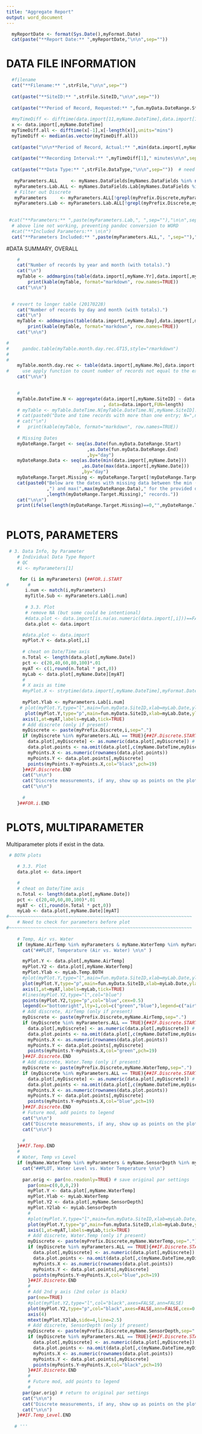 ```yaml
---
title: "Aggregate Report"
output: word_document
---
```


```r
  myReportDate <- format(Sys.Date(),myFormat.Date)
  cat(paste("**Report Date:** ",myReportDate,"\n\n",sep=""))
```

# DATA FILE INFORMATION
```r
  
  #filename
  cat("**Filename:** ",strFile,"\n\n",sep="")
  
  cat(paste("**SiteID:** ",strFile.SiteID,"\n\n",sep=""))
  
  cat(paste("**Period of Record, Requested:** ",fun.myData.DateRange.Start," to ",fun.myData.DateRange.End,sep="",collapse="\n\n"))
       
  #myTimeDiff <- difftime(data.import[11,myName.DateTime],data.import[10,myName.DateTime],units="mins")
  x <- data.import[,myName.DateTime]
  myTimeDiff.all <- difftime(x[-1],x[-length(x)],units="mins")
  myTimeDiff <- median(as.vector(myTimeDiff.all))
  
  cat(paste("\n\n**Period of Record, Actual:** ",min(data.import[,myName.Date])," to ",max(data.import[,myName.Date]),"\n\n",sep=""))
       
  cat(paste("**Recording Interval:** ",myTimeDiff[1]," minutes\n\n",sep=""))
  
  cat(paste("**Data Type:** ",strFile.DataType,"\n\n",sep=""))  # need to do better
  
   myParameters.ALL     <- myNames.DataFields[myNames.DataFields %in% names(data.import)==TRUE] 
   myParameters.Lab.ALL <- myNames.DataFields.Lab[myNames.DataFields %in% names(data.import)==TRUE]
   # Filter out Discrete
   myParameters     <- myParameters.ALL[!grepl(myPrefix.Discrete,myParameters.ALL)]
   myParameters.Lab <- myParameters.Lab.ALL[!grepl(myPrefix.Discrete,myParameters.Lab.ALL)]
   
   
 #cat("**Parameters:** ",paste(myParameters.Lab,", ",sep=""),"\n\n",sep="")
  # above line not working, preventing pandoc conversion to WORD
  #cat("**Included Parameters:** \n\n")
  cat("**Parameters Included:** ",paste(myParameters.ALL,", ",sep=""),"\n\n",sep="")

```

#DATA SUMMARY, OVERALL
```r
    #
    cat("Number of records by year and month (with totals).")
    cat("\n")
    myTable <- addmargins(table(data.import[,myName.Yr],data.import[,myName.Mo]))
        print(kable(myTable, format="markdown", row.names=TRUE))
    cat("\n\n")

    
  # revert to longer table (20170228)
    cat("Number of records by day and month (with totals).")
    cat("\n")
    myTable <- addmargins(table(data.import[,myName.Day],data.import[,myName.Mo]))
        print(kable(myTable, format="markdown", row.names=TRUE))
    cat("\n\n") 

#     
#     pandoc.table(myTable.month.day.rec.GT15,style="rmarkdown")
#    
#     
    myTable.month.day.rec <- table(data.import[,myName.Mo],data.import[,myName.Day])
#     use apply function to count number of records not equal to the expected value
    cat("\n\n")
    

    #
    myTable.DateTime.N <- aggregate(data.import[,myName.SiteID] ~ data.import[,myName.DateTime]
                                    , data=data.import,FUN=length)
    # myTable <- myTable.DateTime.N[myTable.DateTime.N[,myName.SiteID]!=1,]
    # cat(paste0("Date and time records with more than one entry; N=",nrow(myTable),". Duplicate date.time records are shown below."))
    # cat("\n")
    #   print(kable(myTable, format="markdown", row.names=TRUE))
      
    # Missing Dates
    myDateRange.Target <- seq(as.Date(fun.myData.DateRange.Start)
                              ,as.Date(fun.myData.DateRange.End)
                              ,by="day")
    myDateRange.Data <- seq(as.Date(min(data.import[,myName.Date]))
                            ,as.Date(max(data.import[,myName.Date]))
                            ,by="day")
    myDateRange.Target.Missing <- myDateRange.Target[!myDateRange.Target %in% myDateRange.Data]
    cat(paste0("Below are the dates with missing data between the min (",min(myDateRange.Data)
               ,") and max(",max(myDateRange.Data)," for the provided data. There are "
               ,length(myDateRange.Target.Missing)," records."))
    cat("\n\n")
    print(ifelse(length(myDateRange.Target.Missing)==0,"",myDateRange.Target.Missing))      
      

```

# PLOTS, PARAMETERS

```r
 # 3. Data Info, by Parameter
    # Individual Data Type Report
    # QC
    #i <- myParameters[1]

     for (i in myParameters) {##FOR.i.START
#       #
       i.num <- match(i,myParameters)
       myTitle.Sub <- myParameters.Lab[i.num]
       
       # 3.3. Plot
       # remove NA (but some could be intentional)
       #data.plot <- data.import[is.na(as.numeric(data.import[,i]))==FALSE,]
       data.plot <- data.import

      #data.plot <- data.import
      myPlot.Y <- data.plot[,i]
      
      # cheat on Date/Time axis
      n.Total <- length(data.plot[,myName.Date])
      pct <- c(20,40,60,80,100)*.01
      myAT <- c(1,round(n.Total * pct,0))
      myLab <- data.plot[,myName.Date][myAT]
      #
      # X axis as time
      #myPlot.X <- strptime(data.import[,myName.DateTime],myFormat.DateTime)
      
      myPlot.Ylab <- myParameters.Lab[i.num]
     # plot(myPlot.Y,type="l",main=fun.myData.SiteID,xlab=myLab.Date,ylab=myPlot.Ylab,col="gray", xaxt="n")
       plot(myPlot.Y,type="p",main=fun.myData.SiteID,xlab=myLab.Date,ylab=myPlot.Ylab,col="gray", xaxt="n",cex=0.5)
      axis(1,at=myAT,labels=myLab,tick=TRUE)
      # Add discrete (only if present)
      myDiscrete <- paste(myPrefix.Discrete,i,sep=".")
      if (myDiscrete %in% myParameters.ALL == TRUE){##IF.Discrete.START
        data.plot[,myDiscrete] <- as.numeric(data.plot[,myDiscrete]) # coerce "NA" to NA
        data.plot.points <- na.omit(data.plot[,c(myName.DateTime,myDiscrete)]) # remove NA
        myPoints.X <- as.numeric(rownames(data.plot.points))
        myPoints.Y <- data.plot.points[,myDiscrete]
        points(myPoints.Y~myPoints.X,col="black",pch=19) 
      }##IF.Discrete.END
      cat("\n\n")
      cat("Discrete measurements, if any, show up as points on the plot.")
      cat("\n\n")
      
      #
    }##FOR.i.END

```

# PLOTS, MULTIPARAMETER
Multiparameter plots if exist in the data.

```r
 # BOTH plots
    
    # 3.3. Plot
    data.plot <- data.import

    #
    # cheat on Date/Time axis
    n.Total <- length(data.plot[,myName.Date])
    pct <- c(20,40,60,80,100)*.01
    myAT <- c(1,round(n.Total * pct,0))
    myLab <- data.plot[,myName.Date][myAT]
#~~~~~~~~~~~~~~~~~~~~~~~~~~~~~~~~~~~~~~~~~~~~~~~~~~~~~~~~~~~~~~~~~~~~
    # Need to check for parameters before plot
#~~~~~~~~~~~~~~~~~~~~~~~~~~~~~~~~~~~~~~~~~~~~~~~~~~~~~~~~~~~~~~~~~~~~  
    
    # Temp, Air vs. Water
    if (myName.AirTemp %in% myParameters & myName.WaterTemp %in% myParameters == TRUE){##IF.Temp.START
      cat("##PLOT, Temperature (Air vs. Water) \n\n" )

      myPlot.Y <- data.plot[,myName.AirTemp]
      myPlot.Y2 <- data.plot[,myName.WaterTemp]
      myPlot.Ylab <- myLab.Temp.BOTH
      #plot(myPlot.Y,type="l",main=fun.myData.SiteID,xlab=myLab.Date,ylab=myPlot.Ylab,col="green", xaxt="n")
      plot(myPlot.Y,type="p",main=fun.myData.SiteID,xlab=myLab.Date,ylab=myPlot.Ylab,col="green", xaxt="n",cex=0.5)
      axis(1,at=myAT,labels=myLab,tick=TRUE)
      #lines(myPlot.Y2,type="l",col="blue")
      points(myPlot.Y2,type="p",col="blue",cex=0.5)
      legend(x="bottomright",lty=1,col=c("green","blue"),legend=c("air","water"))
      # Add discrete, AirTemp (only if present)
      myDiscrete <- paste(myPrefix.Discrete,myName.AirTemp,sep=".")
      if (myDiscrete %in% myParameters.ALL == TRUE){##IF.Discrete.START
        data.plot[,myDiscrete] <- as.numeric(data.plot[,myDiscrete]) # coerce "NA" to NA
        data.plot.points <- na.omit(data.plot[,c(myName.DateTime,myDiscrete)]) # remove NA
        myPoints.X <- as.numeric(rownames(data.plot.points))
        myPoints.Y <- data.plot.points[,myDiscrete]
        points(myPoints.Y~myPoints.X,col="green",pch=19) 
      }##IF.Discrete.END
      # Add discrete, Water.Temp (only if present)
      myDiscrete <- paste(myPrefix.Discrete,myName.WaterTemp,sep=".")
      if (myDiscrete %in% myParameters.ALL == TRUE){##IF.Discrete.START
        data.plot[,myDiscrete] <- as.numeric(data.plot[,myDiscrete]) # coerce "NA" to NA
        data.plot.points <- na.omit(data.plot[,c(myName.DateTime,myDiscrete)]) # remove NA
        myPoints.X <- as.numeric(rownames(data.plot.points))
        myPoints.Y <- data.plot.points[,myDiscrete]
        points(myPoints.Y~myPoints.X,col="blue",pch=19) 
      }##IF.Discrete.END
      # Future mod, add points to legend
      cat("\n\n")
      cat("Discrete measurements, if any, show up as points on the plot.")
      cat("\n\n")

      #
    }##IF.Temp.END
    #
    # Water, Temp vs Level
    if (myName.WaterTemp %in% myParameters & myName.SensorDepth %in% myParameters == TRUE){##IF.Temp_Level.START
      cat("##PLOT, Water Level vs. Water Temperature \n\n")
      
      par.orig <- par(no.readonly=TRUE) # save original par settings
        par(oma=c(0,0,0,2))
        myPlot.Y <- data.plot[,myName.WaterTemp]
        myPlot.Ylab <- myLab.WaterTemp
        myPlot.Y2 <- data.plot[,myName.SensorDepth]
        myPlot.Y2lab <- myLab.SensorDepth
        #
        #plot(myPlot.Y,type="l",main=fun.myData.SiteID,xlab=myLab.Date,ylab=myPlot.Ylab,col="blue", xaxt="n")
        plot(myPlot.Y,type="p",main=fun.myData.SiteID,xlab=myLab.Date,ylab=myPlot.Ylab,col="blue", xaxt="n",cex=0.5)
        axis(1,at=myAT,labels=myLab,tick=TRUE)
        # Add discrete, Water.Temp (only if present)
        myDiscrete <- paste(myPrefix.Discrete,myName.WaterTemp,sep=".")
        if (myDiscrete %in% myParameters.ALL == TRUE){##IF.Discrete.START
          data.plot[,myDiscrete] <- as.numeric(data.plot[,myDiscrete]) # coerce "NA" to NA
          data.plot.points <- na.omit(data.plot[,c(myName.DateTime,myDiscrete)]) # remove NA
          myPoints.X <- as.numeric(rownames(data.plot.points))
          myPoints.Y <- data.plot.points[,myDiscrete]
          points(myPoints.Y~myPoints.X,col="blue",pch=19) 
        }##IF.Discrete.END
        #
        # Add 2nd y axis (2nd color is black)
        par(new=TRUE)
        #plot(myPlot.Y2,type="l",col="black",axes=FALSE,ann=FALSE)
        plot(myPlot.Y2,type="p",col="black",axes=FALSE,ann=FALSE,cex=0.5)
        axis(4)
        mtext(myPlot.Y2lab,side=4,line=2.5)
        # Add discrete, SensorDepth (only if present)
        myDiscrete <- paste(myPrefix.Discrete,myName.SensorDepth,sep=".")
        if (myDiscrete %in% myParameters.ALL == TRUE){##IF.Discrete.START
          data.plot[,myDiscrete] <- as.numeric(data.plot[,myDiscrete]) # coerce "NA" to NA
          data.plot.points <- na.omit(data.plot[,c(myName.DateTime,myDiscrete)]) # remove NA
          myPoints.X <- as.numeric(rownames(data.plot.points))
          myPoints.Y <- data.plot.points[,myDiscrete]
          points(myPoints.Y~myPoints.X,col="black",pch=19) 
        }##IF.Discrete.END
        #
        # Future mod, add points to legend
        #
      par(par.orig) # return to original par settings
      cat("\n\n")
      cat("Discrete measurements, if any, show up as points on the plot.")
      cat("\n\n")
    }##IF.Temp_Level.END
    
   # '''
```

